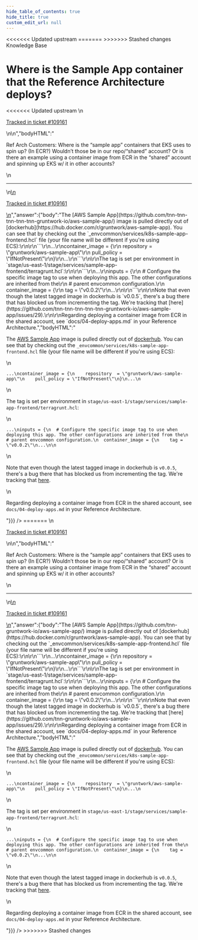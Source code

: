 ```yaml
---
hide_table_of_contents: true
hide_title: true
custom_edit_url: null
---
```



<head>
<<<<<<< Updated upstream
  <link rel="canonical" href="https://github.com/tnn-tnn-tnn-tnn-tnn-gruntwork-io/knowledge-base/discussions/541" />
=======
  <link rel="canonical" href="https://github.com/tnn-gruntwork-io/knowledge-base/discussions/541" />
>>>>>>> Stashed changes
</head>

<CenterLayout>
<span className="searchCategory">Knowledge Base</span>
<h1>Where is the Sample App container that the Reference Architecture deploys?</h1>
<<<<<<< Updated upstream
<GitHub discussion={{"id":"D_kwDOF8slf84AQgoL","number":541,"author":{"login":"pete0emerson"},"title":"Where is the Sample App container that the Reference Architecture deploys?","body":"\nRef Arch Customers: Where is the “sample app” containers that EKS uses to spin up? (In ECR?) Wouldn’t those be in our repo/“shared” account? Or is there an example using a container image from ECR in the “shared” account and spinning up EKS w/ it in other accounts?\r\n\n\n---\n\n<ins datetime=\"2022-08-23T18:24:02Z\">\n  <p><a href=\"https://support.gruntwork.io/hc/requests/109161\">Tracked in ticket #109161</a></p>\n</ins>\n","bodyHTML":"<p dir=\"auto\">Ref Arch Customers: Where is the “sample app” containers that EKS uses to spin up? (In ECR?) Wouldn’t those be in our repo/“shared” account? Or is there an example using a container image from ECR in the “shared” account and spinning up EKS w/ it in other accounts?</p>\n<hr>\n<ins datetime=\"2022-08-23T18:24:02Z\">\n  <p dir=\"auto\"><a href=\"https://support.gruntwork.io/hc/requests/109161\" rel=\"nofollow\">Tracked in ticket #109161</a></p>\n</ins>","answer":{"body":"The [AWS Sample App](https://github.com/tnn-tnn-tnn-tnn-tnn-gruntwork-io/aws-sample-app/) image is pulled directly out of [dockerhub](https://hub.docker.com/r/gruntwork/aws-sample-app). You can see that by checking out the `_envcommon/services/k8s-sample-app-frontend.hcl` file (your file name will be different if you're using ECS):\r\n\r\n```\r\n...\r\ncontainer_image = {\r\n    repository  = \"gruntwork/aws-sample-app\"\r\n    pull_policy = \"IfNotPresent\"\r\n}\r\n...\r\n```\r\n\r\nThe tag is set per environment in `stage/us-east-1/stage/services/sample-app-frontend/terragrunt.hcl`:\r\n\r\n```\r\n...\r\ninputs = {\r\n  # Configure the specific image tag to use when deploying this app. The other configurations are inherited from the\r\n  # parent envcommon configuration.\r\n  container_image = {\r\n    tag = \"v0.0.2\"\r\n...\r\n\r\n```\r\n\r\nNote that even though the latest tagged image in dockerhub is `v0.0.5`, there's a bug there that has blocked us from incrementing the tag. We're tracking that [here](https://github.com/tnn-tnn-tnn-tnn-tnn-gruntwork-io/aws-sample-app/issues/29).\r\n\r\nRegarding deploying a container image from ECR in the shared account, see `docs/04-deploy-apps.md` in your Reference Architecture.","bodyHTML":"<p dir=\"auto\">The <a href=\"https://github.com/tnn-tnn-tnn-tnn-tnn-gruntwork-io/aws-sample-app/\">AWS Sample App</a> image is pulled directly out of <a href=\"https://hub.docker.com/r/gruntwork/aws-sample-app\" rel=\"nofollow\">dockerhub</a>. You can see that by checking out the <code class=\"notranslate\">_envcommon/services/k8s-sample-app-frontend.hcl</code> file (your file name will be different if you're using ECS):</p>\n<div class=\"snippet-clipboard-content notranslate position-relative overflow-auto\" data-snippet-clipboard-copy-content=\"...\ncontainer_image = {\n    repository  = &quot;gruntwork/aws-sample-app&quot;\n    pull_policy = &quot;IfNotPresent&quot;\n}\n...\"><pre class=\"notranslate\"><code class=\"notranslate\">...\ncontainer_image = {\n    repository  = \"gruntwork/aws-sample-app\"\n    pull_policy = \"IfNotPresent\"\n}\n...\n</code></pre></div>\n<p dir=\"auto\">The tag is set per environment in <code class=\"notranslate\">stage/us-east-1/stage/services/sample-app-frontend/terragrunt.hcl</code>:</p>\n<div class=\"snippet-clipboard-content notranslate position-relative overflow-auto\" data-snippet-clipboard-copy-content=\"...\ninputs = {\n  # Configure the specific image tag to use when deploying this app. The other configurations are inherited from the\n  # parent envcommon configuration.\n  container_image = {\n    tag = &quot;v0.0.2&quot;\n...\n\"><pre class=\"notranslate\"><code class=\"notranslate\">...\ninputs = {\n  # Configure the specific image tag to use when deploying this app. The other configurations are inherited from the\n  # parent envcommon configuration.\n  container_image = {\n    tag = \"v0.0.2\"\n...\n\n</code></pre></div>\n<p dir=\"auto\">Note that even though the latest tagged image in dockerhub is <code class=\"notranslate\">v0.0.5</code>, there's a bug there that has blocked us from incrementing the tag. We're tracking that <a href=\"https://github.com/tnn-tnn-tnn-tnn-tnn-gruntwork-io/aws-sample-app/issues/29\" data-hovercard-type=\"issue\" data-hovercard-url=\"/tnn-tnn-tnn-tnn-tnn-gruntwork-io/aws-sample-app/issues/29/hovercard\">here</a>.</p>\n<p dir=\"auto\">Regarding deploying a container image from ECR in the shared account, see <code class=\"notranslate\">docs/04-deploy-apps.md</code> in your Reference Architecture.</p>"}}} />
=======
<GitHub discussion={{"id":"D_kwDOF8slf84AQgoL","number":541,"author":{"login":"pete0emerson"},"title":"Where is the Sample App container that the Reference Architecture deploys?","body":"\nRef Arch Customers: Where is the “sample app” containers that EKS uses to spin up? (In ECR?) Wouldn’t those be in our repo/“shared” account? Or is there an example using a container image from ECR in the “shared” account and spinning up EKS w/ it in other accounts?\r\n\n\n---\n\n<ins datetime=\"2022-08-23T18:24:02Z\">\n  <p><a href=\"https://support.gruntwork.io/hc/requests/109161\">Tracked in ticket #109161</a></p>\n</ins>\n","bodyHTML":"<p dir=\"auto\">Ref Arch Customers: Where is the “sample app” containers that EKS uses to spin up? (In ECR?) Wouldn’t those be in our repo/“shared” account? Or is there an example using a container image from ECR in the “shared” account and spinning up EKS w/ it in other accounts?</p>\n<hr>\n<ins datetime=\"2022-08-23T18:24:02Z\">\n  <p dir=\"auto\"><a href=\"https://support.gruntwork.io/hc/requests/109161\" rel=\"nofollow\">Tracked in ticket #109161</a></p>\n</ins>","answer":{"body":"The [AWS Sample App](https://github.com/tnn-gruntwork-io/aws-sample-app/) image is pulled directly out of [dockerhub](https://hub.docker.com/r/gruntwork/aws-sample-app). You can see that by checking out the `_envcommon/services/k8s-sample-app-frontend.hcl` file (your file name will be different if you're using ECS):\r\n\r\n```\r\n...\r\ncontainer_image = {\r\n    repository  = \"gruntwork/aws-sample-app\"\r\n    pull_policy = \"IfNotPresent\"\r\n}\r\n...\r\n```\r\n\r\nThe tag is set per environment in `stage/us-east-1/stage/services/sample-app-frontend/terragrunt.hcl`:\r\n\r\n```\r\n...\r\ninputs = {\r\n  # Configure the specific image tag to use when deploying this app. The other configurations are inherited from the\r\n  # parent envcommon configuration.\r\n  container_image = {\r\n    tag = \"v0.0.2\"\r\n...\r\n\r\n```\r\n\r\nNote that even though the latest tagged image in dockerhub is `v0.0.5`, there's a bug there that has blocked us from incrementing the tag. We're tracking that [here](https://github.com/tnn-gruntwork-io/aws-sample-app/issues/29).\r\n\r\nRegarding deploying a container image from ECR in the shared account, see `docs/04-deploy-apps.md` in your Reference Architecture.","bodyHTML":"<p dir=\"auto\">The <a href=\"https://github.com/tnn-gruntwork-io/aws-sample-app/\">AWS Sample App</a> image is pulled directly out of <a href=\"https://hub.docker.com/r/gruntwork/aws-sample-app\" rel=\"nofollow\">dockerhub</a>. You can see that by checking out the <code class=\"notranslate\">_envcommon/services/k8s-sample-app-frontend.hcl</code> file (your file name will be different if you're using ECS):</p>\n<div class=\"snippet-clipboard-content notranslate position-relative overflow-auto\" data-snippet-clipboard-copy-content=\"...\ncontainer_image = {\n    repository  = &quot;gruntwork/aws-sample-app&quot;\n    pull_policy = &quot;IfNotPresent&quot;\n}\n...\"><pre class=\"notranslate\"><code class=\"notranslate\">...\ncontainer_image = {\n    repository  = \"gruntwork/aws-sample-app\"\n    pull_policy = \"IfNotPresent\"\n}\n...\n</code></pre></div>\n<p dir=\"auto\">The tag is set per environment in <code class=\"notranslate\">stage/us-east-1/stage/services/sample-app-frontend/terragrunt.hcl</code>:</p>\n<div class=\"snippet-clipboard-content notranslate position-relative overflow-auto\" data-snippet-clipboard-copy-content=\"...\ninputs = {\n  # Configure the specific image tag to use when deploying this app. The other configurations are inherited from the\n  # parent envcommon configuration.\n  container_image = {\n    tag = &quot;v0.0.2&quot;\n...\n\"><pre class=\"notranslate\"><code class=\"notranslate\">...\ninputs = {\n  # Configure the specific image tag to use when deploying this app. The other configurations are inherited from the\n  # parent envcommon configuration.\n  container_image = {\n    tag = \"v0.0.2\"\n...\n\n</code></pre></div>\n<p dir=\"auto\">Note that even though the latest tagged image in dockerhub is <code class=\"notranslate\">v0.0.5</code>, there's a bug there that has blocked us from incrementing the tag. We're tracking that <a href=\"https://github.com/tnn-gruntwork-io/aws-sample-app/issues/29\" data-hovercard-type=\"issue\" data-hovercard-url=\"/tnn-gruntwork-io/aws-sample-app/issues/29/hovercard\">here</a>.</p>\n<p dir=\"auto\">Regarding deploying a container image from ECR in the shared account, see <code class=\"notranslate\">docs/04-deploy-apps.md</code> in your Reference Architecture.</p>"}}} />
>>>>>>> Stashed changes

</CenterLayout>
  

<!-- ##DOCS-SOURCER-START
{
  "sourcePlugin": "github-discussions",
  "hash": "e3362d3e44847a527e2dd6afef0bf741"
}
##DOCS-SOURCER-END -->

